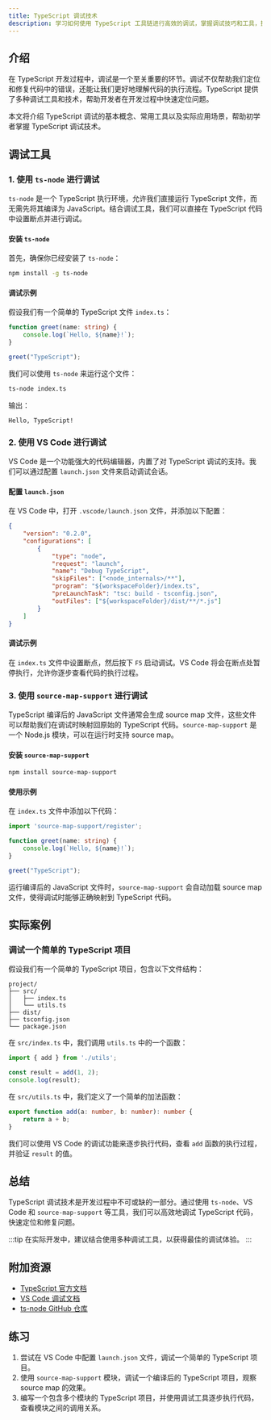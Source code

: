 ```yaml
---
title: TypeScript 调试技术
description: 学习如何使用 TypeScript 工具链进行高效的调试，掌握调试技巧和工具，提升开发效率。
---
```


## 介绍

在 TypeScript 开发过程中，调试是一个至关重要的环节。调试不仅帮助我们定位和修复代码中的错误，还能让我们更好地理解代码的执行流程。TypeScript 提供了多种调试工具和技术，帮助开发者在开发过程中快速定位问题。

本文将介绍 TypeScript 调试的基本概念、常用工具以及实际应用场景，帮助初学者掌握 TypeScript 调试技术。

## 调试工具

### 1. 使用 `ts-node` 进行调试

`ts-node` 是一个 TypeScript 执行环境，允许我们直接运行 TypeScript 文件，而无需先将其编译为 JavaScript。结合调试工具，我们可以直接在 TypeScript 代码中设置断点并进行调试。

#### 安装 `ts-node`

首先，确保你已经安装了 `ts-node`：

```bash
npm install -g ts-node
```

#### 调试示例

假设我们有一个简单的 TypeScript 文件 `index.ts`：

```typescript
function greet(name: string) {
    console.log(`Hello, ${name}!`);
}

greet("TypeScript");
```

我们可以使用 `ts-node` 来运行这个文件：

```bash
ts-node index.ts
```

输出：

```
Hello, TypeScript!
```

### 2. 使用 VS Code 进行调试

VS Code 是一个功能强大的代码编辑器，内置了对 TypeScript 调试的支持。我们可以通过配置 `launch.json` 文件来启动调试会话。

#### 配置 `launch.json`

在 VS Code 中，打开 `.vscode/launch.json` 文件，并添加以下配置：

```json
{
    "version": "0.2.0",
    "configurations": [
        {
            "type": "node",
            "request": "launch",
            "name": "Debug TypeScript",
            "skipFiles": ["<node_internals>/**"],
            "program": "${workspaceFolder}/index.ts",
            "preLaunchTask": "tsc: build - tsconfig.json",
            "outFiles": ["${workspaceFolder}/dist/**/*.js"]
        }
    ]
}
```

#### 调试示例

在 `index.ts` 文件中设置断点，然后按下 `F5` 启动调试。VS Code 将会在断点处暂停执行，允许你逐步查看代码的执行过程。

### 3. 使用 `source-map-support` 进行调试

TypeScript 编译后的 JavaScript 文件通常会生成 source map 文件，这些文件可以帮助我们在调试时映射回原始的 TypeScript 代码。`source-map-support` 是一个 Node.js 模块，可以在运行时支持 source map。

#### 安装 `source-map-support`

```bash
npm install source-map-support
```

#### 使用示例

在 `index.ts` 文件中添加以下代码：

```typescript
import 'source-map-support/register';

function greet(name: string) {
    console.log(`Hello, ${name}!`);
}

greet("TypeScript");
```

运行编译后的 JavaScript 文件时，`source-map-support` 会自动加载 source map 文件，使得调试时能够正确映射到 TypeScript 代码。

## 实际案例

### 调试一个简单的 TypeScript 项目

假设我们有一个简单的 TypeScript 项目，包含以下文件结构：

```
project/
├── src/
│   ├── index.ts
│   └── utils.ts
├── dist/
├── tsconfig.json
└── package.json
```

在 `src/index.ts` 中，我们调用 `utils.ts` 中的一个函数：

```typescript
import { add } from './utils';

const result = add(1, 2);
console.log(result);
```

在 `src/utils.ts` 中，我们定义了一个简单的加法函数：

```typescript
export function add(a: number, b: number): number {
    return a + b;
}
```

我们可以使用 VS Code 的调试功能来逐步执行代码，查看 `add` 函数的执行过程，并验证 `result` 的值。

## 总结

TypeScript 调试技术是开发过程中不可或缺的一部分。通过使用 `ts-node`、VS Code 和 `source-map-support` 等工具，我们可以高效地调试 TypeScript 代码，快速定位和修复问题。

:::tip
在实际开发中，建议结合使用多种调试工具，以获得最佳的调试体验。
:::

## 附加资源

- [TypeScript 官方文档](https://www.typescriptlang.org/docs/)
- [VS Code 调试文档](https://code.visualstudio.com/docs/editor/debugging)
- [ts-node GitHub 仓库](https://github.com/TypeStrong/ts-node)

## 练习

1. 尝试在 VS Code 中配置 `launch.json` 文件，调试一个简单的 TypeScript 项目。
2. 使用 `source-map-support` 模块，调试一个编译后的 TypeScript 项目，观察 source map 的效果。
3. 编写一个包含多个模块的 TypeScript 项目，并使用调试工具逐步执行代码，查看模块之间的调用关系。
